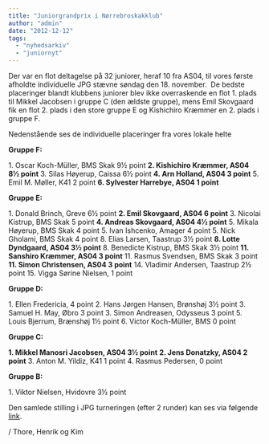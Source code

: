 ```yaml
---
title: "Juniorgrandprix i Nørrebroskakklub"
author: "admin"
date: "2012-12-12"
tags: 
  - "nyhedsarkiv"
  - "juniornyt"
---
```


Der var en flot deltagelse på 32 juniorer, heraf 10 fra AS04, til vores første afholdte individuelle JPG stævne søndag den 18. november.  De bedste placeringer blandt klubbens juniorer blev ikke overraskende en flot 1. plads til Mikkel Jacobsen i gruppe C (den ældste gruppe), mens Emil Skovgaard fik en flot 2. plads i den store gruppe E og Kishichiro Kræmmer en 2. plads i gruppe F.

Nedenstående ses de individuelle placeringer fra vores lokale helte

**Gruppe F:**

1\. Oscar Koch-Müller, BMS Skak 9½ point **2\. Kishichiro Kræmmer, AS04 8½ point** 3. Silas Høyerup, Caissa 6½ point **4\. Arn Holland, AS04 3 point** 5. Emil M. Møller, K41 2 point **6\. Sylvester Harrebye, AS04 1 point**

**Gruppe E:**

1\. Donald Brinch, Greve 6½ point **2\. Emil Skovgaard, AS04 6 point** 3. Nicolai Kistrup, BMS Skak 5 point **4\. Andreas Skovgaard, AS04 4½ point** 5. Mikala Høyerup, BMS Skak 4 point 5. Ivan Ishcenko, Amager 4 point 5. Nick Gholami, BMS Skak 4 point 8. Elias Larsen, Taastrup 3½ point **8\. Lotte Dyndgaard, AS04 3½ point** 8. Benedicte Kistrup, BMS Skak 3½ point **11\. Sanshiro Kræmmer, AS04 3 point** 11. Rasmus Svendsen, BMS Skak 3 point **11\. Simon Christensen, AS04 3 point** 14. Vladimir Andersen, Taastrup 2½ point 15. Vigga Sørine Nielsen, 1 point

**Gruppe D:**

1\. Ellen Fredericia, 4 point 2. Hans Jørgen Hansen, Brønshøj 3½ point 3. Samuel H. May, Øbro 3 point 3. Simon Andreasen, Odysseus 3 point 5. Louis Bjerrum, Brænshøj 1½ point 6. Victor Koch-Müller, BMS 0 point

**Gruppe C:**

**1\. Mikkel Manosri Jacobsen, AS04 3½ point** **2\. Jens Donatzky, AS04 2 point** 3. Anton M. Yildiz, K41 1 point 4. Rasmus Pedersen, 0 point

**Gruppe B:**

1\. Viktor Nielsen, Hvidovre 3½ point

Den samlede stilling i JPG turneringen (efter 2 runder) kan ses via følgende [link](http://www.kobenhavnsskakunion.dk/juniorgrandprix/index.php?id=3).

/ Thore, Henrik og Kim
